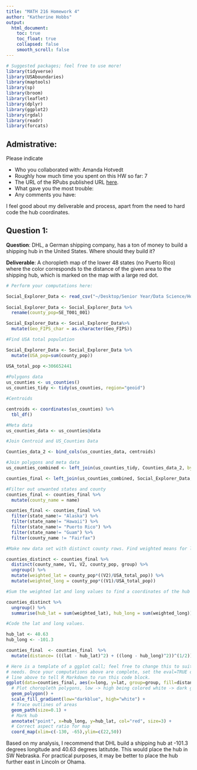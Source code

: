 ```yaml
---
title: "MATH 216 Homework 4"
author: "Katherine Hobbs"
output:
  html_document:
    toc: true
    toc_float: true
    collapsed: false
    smooth_scroll: false
---
```


```r
# Suggested packages; feel free to use more!
library(tidyverse)
library(USAboundaries)
library(maptools)
library(sp)
library(broom)
library(leaflet)
library(dplyr)
library(ggplot2)
library(rgdal)
library(readr)
library(forcats)
```



## Admistrative:

Please indicate

* Who you collaborated with: Amanda Hotvedt
* Roughly how much time you spent on this HW so far: 7
* The URL of the RPubs published URL [here](http://rpubs.com/khobbs/224852).
* What gave you the most trouble:
* Any comments you have:

I feel good about my deliverable and process, apart from the need to hard code the hub coordinates.

## Question 1:

**Question**:  DHL, a German shipping company, has a ton of money to build a
shipping hub in the United States. Where should they build it?

**Deliverable**: A choropleth map of the lower 48 states (no Puerto Rico) where
the color corresponds to the distance of the given area to the shipping hub,
which is marked on the map with a large red dot.

```r
# Perform your computations here:

Social_Explorer_Data <- read_csv("~/Desktop/Senior Year/Data Science/Homeworks/HW-4/R11276882_SL050.csv")
 
Social_Explorer_Data <- Social_Explorer_Data %>%
  rename(county_pop=SE_T001_001)

Social_Explorer_Data <- Social_Explorer_Data%>% 
  mutate(Geo_FIPS_char = as.character(Geo_FIPS))

#Find USA total population

Social_Explorer_Data <- Social_Explorer_Data %>% 
  mutate(USA_pop=sum(county_pop))

USA_total_pop <-306652441
  
#Polygons data
us_counties <- us_counties()
us_counties_tidy <- tidy(us_counties, region="geoid")

#Centroids

centroids <- coordinates(us_counties) %>% 
  tbl_df()

#Meta data 
us_counties_data <- us_counties@data

#Join Centroid and US_Counties Data

Counties_data_2 <- bind_cols(us_counties_data, centroids)

#Join polygons and meta data
us_counties_combined <- left_join(us_counties_tidy, Counties_data_2, by=c("id"="geoid"))

counties_final <- left_join(us_counties_combined, Social_Explorer_Data, by=c("id" = "Geo_FIPS_char"))

#Filter out unwanted states and county
counties_final <- counties_final %>% 
  mutate(county_name = name)

counties_final <- counties_final %>% 
  filter(state_name!= "Alaska") %>% 
  filter(state_name!= "Hawaii") %>% 
  filter(state_name!= "Puerto Rico") %>% 
  filter(state_name!= "Guam") %>% 
  filter(county_name != "Fairfax")

#Make new data set with distinct county rows. Find weighted means for latitute and longitude, weighted by county population. This new data set lost all of the polygon data, so we will go back to using the original data set for the plot itself. Unfortunately, this means we have to take the lat and long values and hard code them.

counties_distinct <- counties_final %>% 
  distinct(county_name, V1, V2, county_pop, group) %>% 
  ungroup() %>% 
  mutate(weighted_lat = county_pop*((V2)/USA_total_pop)) %>% 
  mutate(weighted_long = county_pop*((V1)/USA_total_pop))

#Sum the weighted lat and long values to find a coordinates of the hub

counties_distinct %>% 
  ungroup() %>% 
  summarise(hub_lat = sum(weighted_lat), hub_long = sum(weighted_long))

#Code the lat and long values.

hub_lat <- 40.63
hub_long <- -101.3

counties_final  <- counties_final  %>% 
  mutate(distance= (((lat - hub_lat)^2) + ((long - hub_long)^2))^(1/2))
```


```r
# Here is a template of a ggplot call; feel free to change this to suit your
# needs. Once your computations above are complete, set the eval=TRUE on the
# line above to tell R Markdown to run this code block.
ggplot(data=counties_final, aes(x=long, y=lat, group=group, fill=distance)) +
  # Plot choropleth polygons, low -> high being colored white -> dark green
  geom_polygon() +
  scale_fill_gradient(low="darkblue", high="white") + 
  # Trace outlines of areas
  geom_path(size=0.1) +
  # Mark hub
  annotate("point", x=hub_long, y=hub_lat, col="red", size=3) +
  # Correct aspect ratio for map
  coord_map(xlim=c(-130, -65),ylim=c(22,50))
```

Based on my analysis, I recommend that DHL build a shipping hub at -101.3 degrees longitude and 40.63 degrees latitutde. This would place the hub in SW Nebraska. For practical purposes, it may be better to place the hub further east in Lincoln or Ohama. 



